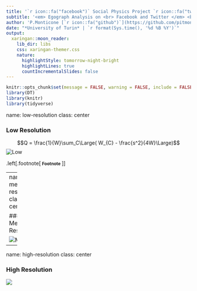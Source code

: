 ```yaml
---
title: '`r icon::fa("facebook")` Social Physics Project `r icon::fa("twitter")`'
subtitle: '<em> Egograph Analysis on <br> Facebook and Twitter </em> <br><br><br>'
author: 'P.Monticone [`r icon::fa("github")`](https://github.com/pitmonticone) | C.Moroni [`r icon::fa("github")`](https://github.com/claudio20497) | D.Orsenigo [`r icon::fa("github")`](https://github.com/dadorse) <br>'
date: "*University of Turin* | `r format(Sys.time(), '%d %B %Y')`" 
output:
  xaringan::moon_reader:
    lib_dir: libs
    css: xaringan-themer.css
    nature:
      highlightStyle: tomorrow-night-bright
      highlightLines: true
      countIncrementalSlides: false
---
```


```r
knitr::opts_chunk$set(message = FALSE, warning = FALSE, include = FALSE, eval = FALSE) 
library(DT)
library(knitr)
library(tidyverse)
```

name: low-resolution
class: center 

### Low Resolution 

$$Q = \frac{1}{W}\sum_C\Large( W_{C} - \frac{s^2}{4W}\Large)$$
![Low](figures/PietroMonticone_Low.png)

.left[.footnote[<small> **Footnote** </small>]]

---
name: medium-resolution
class: center 

### Medium Resolution 

![Medium](figures/PietroMonticone_Medium.png)

---
name: high-resolution
class: center 

### High Resolution 

![](figures/PietroMonticone_High.png)

